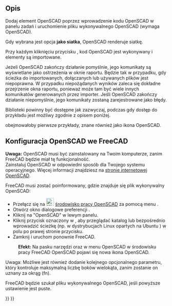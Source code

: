 <languages/>

{{Docnav/pl
|[[OpenSCAD_ExplodeGroup/pl|Rozbij grupę]]
|[[OpenSCAD_MeshBoolean/pl|Operacje logiczne na siatkach]]
|[[OpenSCAD_Workbench/pl|środowisko pracy OpenSCAD]]
|IconL=OpenSCAD_ExplodeGroup.svg
|IconR=OpenSCAD_MeshBoolean.svg
|IconC=Workbench_OpenSCAD.svg
}}

{{GuiCommand/pl
|Name=OpenSCAD AddOpenSCADElement
|Name/pl=Dodaj element OpenSCAD
|MenuLocation=OpenSCAD → Dodaj element OpenSCAD
|Workbenches=[[OpenSCAD_Workbench/pl|OpenSCAD]]
}}

<span id="Description"></span>
==Opis==

Dodaj element OpenSCAD poprzez wprowadzenie kodu OpenSCAD w panelu zadań i uruchomienie pliku wykonywalnego OpenSCAD (wymaga OpenSCAD). 

Gdy wybrana jest opcja '''jako siatka''', OpenSCAD renderuje siatkę. 

Przy każdym kliknięciu przycisku {{Button|Dodaj}}, kod OpenSCAD jest wykonywany i elementy są importowane.

Jeżeli OpenSCAD zakończy działanie pomyślnie, jego komunikaty są wyświetlane jako ostrzeżenia w oknie raportu. Będzie tak w przypadku, gdy ścieżka do importowanych, dołączanych lub używanych plików jest niepoprawna. W przypadku niepożądanych wyników zaleca się dokładne przejrzenie okna raportu, ponieważ może tam być wiele innych komunikatów generowanych przez importer. Jeśli OpenSCAD zakończy działanie niepomyślnie, jego komunikaty zostaną zarejestrowane jako błędy.

Biblioteki powinny być dostępne jak zazwyczaj, podczas gdy dostęp do przykładu jest możliwy zgodnie z opisem poniżej.

{{Code|code=
include <../examples/example001.scad>;
}}

obejmowałoby pierwsze przykłady, znane również jako ikona OpenSCAD.

<span id="Setup_OpenSCAD_within_FreeCAD"></span>
==Konfiguracja OpenSCAD we FreeCAD==

'''Uwaga:''' OpenSCAD musi być zainstalowany na Twoim komputerze, zanim FreeCAD będzie miał tę funkcjonalność.<br/>
Zainstaluj OpenSCAD w odpowiedni sposób dla Twojego systemu operacyjnego. Więcej informacji znajdziesz na [https://www.openscad.org/ stronie internetowej OpenSCAD].

FreeCAD musi zostać poinformowany, gdzie znajduje się plik wykonywalny OpenSCAD:
* Przełącz się na [[Image:Workbench_OpenSCAD.svg|24px]] [[OpenSCAD_Workbench/pl|środowisko pracy OpenSCAD]] za pomocą menu {{MenuCommand|Widok → Środowisko pracy → OpenSCAD}}.
* Otwórz okno dialogowe preferencji {{MenuCommand|Edycja → Preferencje}}.
* Kliknij na "OpenSCAD" w lewym panelu.
* Kliknij przycisk oznaczony {{Button|...}} w {{MenuCommand|Ustawienia ogólne → Ogólne ustawienia OpenSCAD → Plik wykonywalny OpenSCAD}}, aby przeglądać katalog lub bezpośrednio wprowadzić ścieżkę (np. w dystrybucjach Linux opartych na Ubuntu {{incode|/usr/bin/openscad}}) w polu po prawej stronie przycisku.
* Zamknij i uruchom ponownie FreeCAD.
: '''Efekt:''' Na pasku narzędzi oraz w menu OpenSCAD w środowisku pracy FreeCAD OpenSCAD pojawi się nowa ikona OpenSCAD.

Uwaga: Możliwe jest również dodanie kolejnego opcjonalnego parametru, który kontroluje maksymalną liczbę boków wielokąta, zanim zostanie on uznany za okrąg (fn).

FreeCAD będzie szukał pliku wykonywalnego OpenSCAD, jeśli powyższe ustawienie jest puste.    


{{Docnav/pl
|[[OpenSCAD_ExplodeGroup/pl|Rozbij grupę]]
|[[OpenSCAD_MeshBoolean/pl|Operacje logiczne na siatkach]]
|[[OpenSCAD_Workbench/pl|środowisko pracy OpenSCAD]]
|IconL=OpenSCAD_ExplodeGroup.svg
|IconR=OpenSCAD_MeshBoolean.svg
|IconC=Workbench_OpenSCAD.svg
}}

{{OpenSCAD_Tools_navi{{#translation:}}}}
{{Userdocnavi{{#translation:}}}}